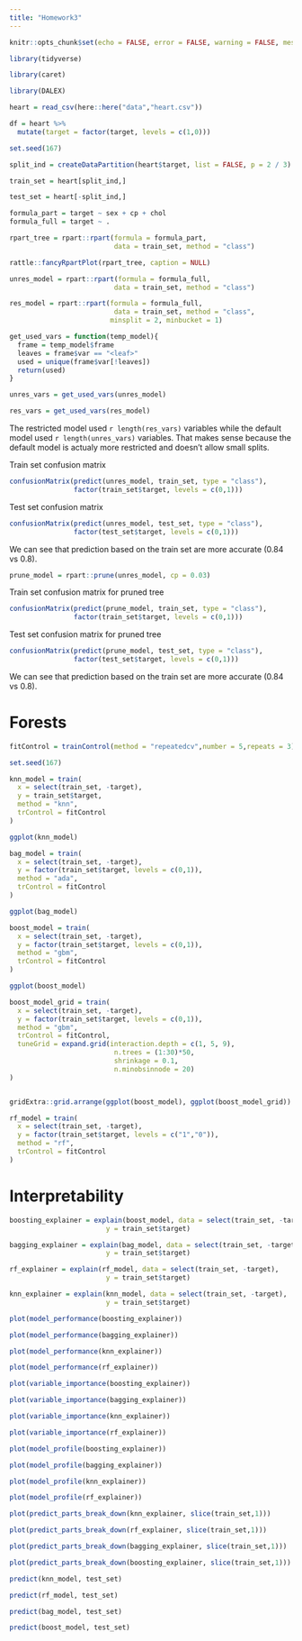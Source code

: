 ```yaml
---
title: "Homework3"
---
```


```r

knitr::opts_chunk$set(echo = FALSE, error = FALSE, warning = FALSE, message = FALSE)

```

```r

library(tidyverse)

library(caret)

library(DALEX)


```

```r

heart = read_csv(here::here("data","heart.csv"))

df = heart %>% 
  mutate(target = factor(target, levels = c(1,0)))

```

```r

set.seed(167)

split_ind = createDataPartition(heart$target, list = FALSE, p = 2 / 3)

train_set = heart[split_ind,]

test_set = heart[-split_ind,]


```

```r

formula_part = target ~ sex + cp + chol
formula_full = target ~ .

```

```r

rpart_tree = rpart::rpart(formula = formula_part,
                          data = train_set, method = "class")

rattle::fancyRpartPlot(rpart_tree, caption = NULL)


```

```r

unres_model = rpart::rpart(formula = formula_full,
                          data = train_set, method = "class")

res_model = rpart::rpart(formula = formula_full,
                          data = train_set, method = "class",
                         minsplit = 2, minbucket = 1)

get_used_vars = function(temp_model){
  frame = temp_model$frame
  leaves = frame$var == "<leaf>"
  used = unique(frame$var[!leaves])
  return(used)
}

unres_vars = get_used_vars(unres_model)

res_vars = get_used_vars(res_model)


```

The restricted model used `r length(res_vars)` variables while the default model used `r length(unres_vars)` variables. That makes sense because the default model is actualy more restricted and doesn't allow small splits.


Train set confusion matrix

```r

confusionMatrix(predict(unres_model, train_set, type = "class"),
                factor(train_set$target, levels = c(0,1)))

```


Test set confusion matrix

```r

confusionMatrix(predict(unres_model, test_set, type = "class"),
                factor(test_set$target, levels = c(0,1)))

```

We can see that prediction based on the train set are more accurate (0.84 vs 0.8). 

```r

prune_model = rpart::prune(unres_model, cp = 0.03)


```


Train set confusion matrix for pruned tree

```r

confusionMatrix(predict(prune_model, train_set, type = "class"),
                factor(train_set$target, levels = c(0,1)))

```


Test set confusion matrix for pruned tree

```r

confusionMatrix(predict(prune_model, test_set, type = "class"),
                factor(test_set$target, levels = c(0,1)))

```

We can see that prediction based on the train set are more accurate (0.84 vs 0.8). 


# Forests

```r

fitControl = trainControl(method = "repeatedcv",number = 5,repeats = 3)

```


```r

set.seed(167)

knn_model = train(
  x = select(train_set, -target),
  y = train_set$target,
  method = "knn",
  trControl = fitControl
)

ggplot(knn_model)

```


```r

bag_model = train(
  x = select(train_set, -target),
  y = factor(train_set$target, levels = c(0,1)),
  method = "ada",
  trControl = fitControl
)

ggplot(bag_model)

```


```r

boost_model = train(
  x = select(train_set, -target),
  y = factor(train_set$target, levels = c(0,1)),
  method = "gbm",
  trControl = fitControl
)

ggplot(boost_model)

```


```r

boost_model_grid = train(
  x = select(train_set, -target),
  y = factor(train_set$target, levels = c(0,1)),
  method = "gbm",
  trControl = fitControl,
  tuneGrid = expand.grid(interaction.depth = c(1, 5, 9),
                          n.trees = (1:30)*50,
                          shrinkage = 0.1,
                          n.minobsinnode = 20)
)


gridExtra::grid.arrange(ggplot(boost_model), ggplot(boost_model_grid))

```



```r

rf_model = train(
  x = select(train_set, -target),
  y = factor(train_set$target, levels = c("1","0")),
  method = "rf",
  trControl = fitControl
)

```



# Interpretability

```r

boosting_explainer = explain(boost_model, data = select(train_set, -target),
                        y = train_set$target)

bagging_explainer = explain(bag_model, data = select(train_set, -target),
                        y = train_set$target)

rf_explainer = explain(rf_model, data = select(train_set, -target),
                        y = train_set$target)

knn_explainer = explain(knn_model, data = select(train_set, -target),
                        y = train_set$target)

```

```r

plot(model_performance(boosting_explainer))

plot(model_performance(bagging_explainer))

plot(model_performance(knn_explainer))

plot(model_performance(rf_explainer))

```

```r

plot(variable_importance(boosting_explainer))

plot(variable_importance(bagging_explainer))

plot(variable_importance(knn_explainer))

plot(variable_importance(rf_explainer))

```

```r

plot(model_profile(boosting_explainer))

plot(model_profile(bagging_explainer))

plot(model_profile(knn_explainer))

plot(model_profile(rf_explainer))


```

```r

plot(predict_parts_break_down(knn_explainer, slice(train_set,1)))

plot(predict_parts_break_down(rf_explainer, slice(train_set,1)))

plot(predict_parts_break_down(bagging_explainer, slice(train_set,1)))

plot(predict_parts_break_down(boosting_explainer, slice(train_set,1)))


```

```r

predict(knn_model, test_set)

predict(rf_model, test_set)

predict(bag_model, test_set)

predict(boost_model, test_set)

```

